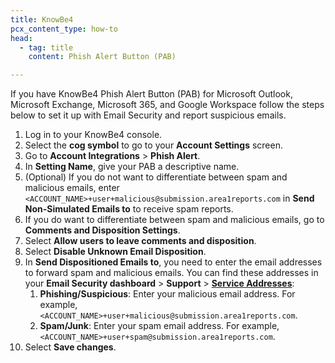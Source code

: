 ```yaml
---
title: KnowBe4
pcx_content_type: how-to
head:
  - tag: title
    content: Phish Alert Button (PAB)

---
```



If you have KnowBe4 Phish Alert Button (PAB) for Microsoft Outlook, Microsoft Exchange, Microsoft 365, and Google Workspace follow the steps below to set it up with Email Security and report suspicious emails.

1. Log in to your KnowBe4 console.
2. Select the **cog symbol** to go to your **Account Settings** screen.
3. Go to **Account Integrations** > **Phish Alert**.
4. In **Setting Name**, give your PAB a descriptive name.
5. (Optional) If you do not want to differentiate between spam and malicious emails, enter `<ACCOUNT_NAME>+user+malicious@submission.area1reports.com` in **Send Non-Simulated Emails to** to receive spam reports. <Render file="service-addresses" />
6. If you do want to differentiate between spam and malicious emails, go to **Comments and Disposition Settings**.
7. Select **Allow users to leave comments and disposition**.
8. Select **Disable Unknown Email Disposition**.
9. In **Send Dispositioned Emails to**, you need to enter the email addresses to forward spam and malicious emails. You can find these addresses in your **Email Security dashboard** > **Support** > [**Service Addresses**](https://horizon.area1security.com/support/service-addresses):
   1. **Phishing/Suspicious**: Enter your malicious email address. For example, `<ACCOUNT_NAME>+user+malicious@submission.area1reports.com`.
   2. **Spam/Junk**: Enter your spam email address. For example, `<ACCOUNT_NAME>+user+spam@submission.area1reports.com`.
10. Select **Save changes**.
